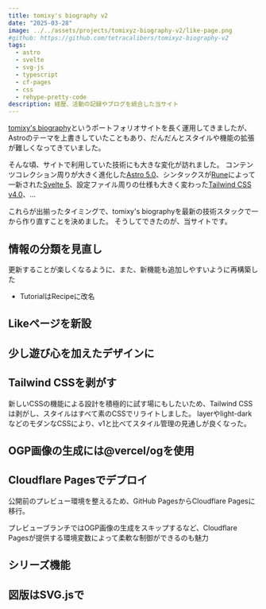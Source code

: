 ```yaml
---
title: tomixy's biography v2
date: "2025-03-28"
image: ../../assets/projects/tomixyz-biography-v2/like-page.png
#github: https://github.com/tetracalibers/tomixyz-biography-v2
tags:
  - astro
  - svelte
  - svg-js
  - typescript
  - cf-pages
  - css
  - rehype-pretty-code
description: 経歴、活動の記録やブログを統合した当サイト
---
```


[tomixy's biography](/projects/tomixyz-biography)というポートフォリオサイトを長く運用してきましたが、Astroのテーマを上書きしていたこともあり、だんだんとスタイルや機能の拡張が難しくなってきていました。

そんな頃、サイトで利用していた技術にも大きな変化が訪れました。
コンテンツコレクション周りが大きく進化した[Astro 5.0](https://astro.build/blog/astro-5/)、シンタックスが[Rune](https://svelte.jp/docs/svelte/what-are-runes)によって一新された[Svelte 5](https://svelte.jp/)、設定ファイル周りの仕様も大きく変わった[Tailwind CSS v4.0](https://tailwindcss.com/blog/tailwindcss-v4)、…

これらが出揃ったタイミングで、tomixy's biographyを最新の技術スタックで一から作り直すことを決めました。
そうしてできたのが、当サイトです。

## 情報の分類を見直し

更新することが楽しくなるように、また、新機能も追加しやすいように再構築した

- TutorialはRecipeに改名

## Likeページを新設

## 少し遊び心を加えたデザインに

## Tailwind CSSを剥がす

新しいCSSの機能による設計を積極的に試す場にもしたいため、Tailwind CSSは剥がし、スタイルはすべて素のCSSでリライトしました。
layerやlight-darkなどのモダンなCSSにより、v1と比べてスタイル管理の見通しが良くなった。

## OGP画像の生成には@vercel/ogを使用

## Cloudflare Pagesでデプロイ

公開前のプレビュー環境を整えるため、GitHub PagesからCloudflare Pagesに移行。

プレビューブランチではOGP画像の生成をスキップするなど、Cloudflare Pagesが提供する環境変数によって柔軟な制御ができるのも魅力

## シリーズ機能

## 図版はSVG.jsで
